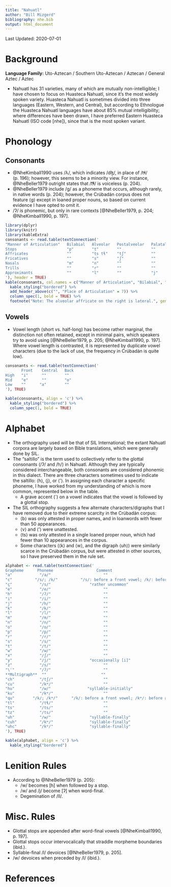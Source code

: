 ```yaml
---
title: "Nahuatl"
author: "Bill Mizgerd"
bibliography: nhe.bib
output: html_document
---
```


Last Updated: 2020-07-01

# Background

**Language Family:** Uto-Aztecan / Southern Uto-Aztecan / Aztecan / General Aztec / Aztec

* Nahuatl has 31 varieties, many of which are mutually non-intelligible; I have chosen to focus on Huasteca Nahuatl, since it's the most widely spoken variety. Huasteca Nahuatl is sometimes divided into three languages (Eastern, Western, and Central), but according to Ethnologue the Huasteca Nahuatl languages have about 85% mutual intelligibility; where differences have been drawn, I have preferred Eastern Huasteca Nahuatl (ISO code [nhe]), since that is the most spoken variant.

# Phonology

## Consonants

* @NheKimball1990 uses /λ/, which indicates /dɮ/, in place of /tɬ/ (p. 196); however, this seems to be a minority view. For instance, @NheBeller1979 outright states that /t͡ɬ/ is voiceless (p. 204).
* @NheBeller1979 include /ɡ/ as a phoneme that occurs, although rarely, in native words (p. 204); however, the Crúbadán corpus does not feature ⟨g⟩ except in loaned proper nouns, so based on current evidence I have opted to omit it.
* /ʔ/ is phonemic, but only in rare contexts [@NheBeller1979, p. 204; @NheKimball1990, p. 197].

```r
library(dplyr)
library(knitr)
library(kableExtra)
consonants <- read.table(textConnection('
"Manner of Articulation"   Bilabial   Alveolar   Postalveolar   Palatal    Velar  Labiovelar   Glottal
Stops                      "p"        "t"        ""             ""         "k"    "kʷ"         "ʔ"
Affricates                 ""         "ts tɬ"    "tʃ"           ""         ""     ""           ""
Fricatives                 ""         "s"        "ʃ"            ""         ""     ""           "h"
Nasals                     "m"        "n"        ""             ""         ""     ""           ""
Trills                     ""         "r"        ""             ""         ""     ""           ""
Approximants               ""         "l"        ""             "j"        ""     "w"          ""
'), header = TRUE)
kable(consonants, col.names = c("Manner of Articulation", "Bilabial", "Alveolar", "Postalveolar", "Palatal", "Velar", "Labiovelar", "Glottal"), align = 'c') %>%
  kable_styling("bordered") %>%
  add_header_above(c("", "Place of Articulation" = 7)) %>%
  column_spec(1, bold = TRUE) %>%
  footnote("Note: The alveolar affricate on the right is lateral.", general_title = "")
```

## Vowels

* Vowel length (short vs. half-long) has become rather marginal, the distinction not often retained, except in minimal pairs, which speakers try to avoid using [@NheBeller1979, p. 205; @NheKimball1990, p. 197]. Where vowel length is contrasted, it is represented by duplicate vowel characters (due to the lack of use, the frequency in Crúbadán is quite low).

```r
consonants <- read.table(textConnection('
       Front    Central   Back
High   "i"      ""        ""
Mid    "e"      ""        "o"
Low    ""      "a"        ""
'), TRUE)

kable(consonants, align = 'c') %>%
  kable_styling("bordered") %>%
  column_spec(1, bold = TRUE)
```

# Alphabet

* The orthography used will be that of SIL International; the extant Nahuatl corpora are largely based on Bible translations, which were generally done by SIL.
* The "saltillo" is the term used to collectively refer to the glottal consonants (/ʔ/ and /h/) in Nahuatl. Although they are typically considered interchangeable, both consonants are considered phonemic in this dialect. There are three characters sometimes used to indicate the saltillo: ⟨h⟩, ⟨j⟩, or ⟨'⟩. In assigning each character a specific phoneme, I have worked from my understanding of which is more common, represented below in the table.
    - A grave accent (\`) on a vowel indicates that the vowel is followed by a glottal stop.
* The SIL orthography suggests a few alternate characters/digraphs that I have removed due to their extreme scarcity in the Crúbadán corpus:
    - ⟨b⟩ was only attested in proper names, and in loanwords with fewer than 50 appearances.
    - ⟨v⟩ and ⟨'⟩ were unattested.
    - ⟨ts⟩ was only attested in a single loaned proper noun, which had fewer than 10 appearances in the corpus.
    - Some characters (⟨k⟩ and ⟨w⟩, and the digraph ⟨uh⟩) were similarly scarce in the Crúbadán corpus, but were attested in other sources, so I have preserved them in the rule set.

```r

alphabet <- read.table(textConnection('
Grapheme      Phoneme                   Comment
"a"            "/a/"                       ""
"c"          "/s/; /k/"          "/s/: before a front vowel; /k/: before a back vowel"  
"ç"            "/s/"                 "rather uncommon"  
"e"            "/e/"                       ""
"h"            "/ʔ/"                       ""
"i"            "/i/"                       ""
"j"            "/h/"                       ""
"k"            "/k/"                       ""
"l"            "/l/"                       ""
"m"            "/m/"                       ""
"n"            "/n/"                       ""
"o"            "/o/"                       ""
"p"            "/p/"                       ""
"r"            "/r/"                       ""
"s"            "/s/"                       ""
"t"            "/t/"                       ""
"w"            "/w/"                       ""  
"x"            "/ʃ/"                       ""
"y"            "/j/"                 "occasionally [i]"
"z"            "/s/"                       ""
"\'"           "/ʔ/"                       ""
**Multigraph**  ""                        ""
"ch"           "/tʃ/"                      ""
"cu"           "/kʷ/"                      ""
"hu"           "/w/"                "syllable-initially"  
"ku"           "/kʷ/"                      ""
"qu"        "/k/; /kʷ/"      "/k/: before a front vowel; /kʷ/: before a back vowel"  
"tl"           "/tɬ/"                      ""
"ts"           "/ts/"                      ""
"tz"           "/ts/"                      ""
"uh"           "/w/"                 "syllable-finally"  
"cuh"          "/kʷ/"                "syllable-finally"  
"uhc"          "/kʷ/"                "syllable-finally"
'), TRUE)

kable(alphabet, align = 'c') %>%
  kable_styling("bordered")
```

# Lenition Rules

* According to @NheBeller1979 (p. 205):
    - /w/ becomes [h] when followed by a stop.
    - /w/ and /j/ become [ʔ] when word-final.
    - Degemination of /ll/.

# Misc. Rules

* Glottal stops are appended after word-final vowels [@NheKimball1990, p. 197].
* Glottal stops occur intervocalically that straddle morpheme boundaries (ibid.).
* Syllable-final /l/ devoices [@NheBeller1979, p. 205].
* /w/ devoices when preceded by /l/ (ibid.).


# References
